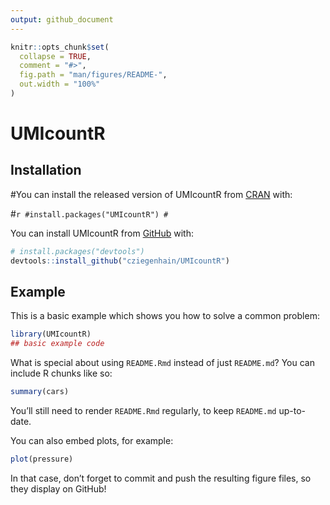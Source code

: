 ```yaml
---
output: github_document
---
```


<!-- README.md is generated from README.Rmd. Please edit that file -->

```r
knitr::opts_chunk$set(
  collapse = TRUE,
  comment = "#>",
  fig.path = "man/figures/README-",
  out.width = "100%"
)
```

# UMIcountR

<!-- badges: start -->
<!-- badges: end -->


## Installation

#You can install the released version of UMIcountR from [CRAN](https://CRAN.R-project.org) with:

#``` r
#install.packages("UMIcountR")
#```

You can install UMIcountR from [GitHub](https://github.com/) with:

``` r
# install.packages("devtools")
devtools::install_github("cziegenhain/UMIcountR")
```
## Example

This is a basic example which shows you how to solve a common problem:

```r
library(UMIcountR)
## basic example code
```

What is special about using `README.Rmd` instead of just `README.md`? You can include R chunks like so:

```r
summary(cars)
```

You'll still need to render `README.Rmd` regularly, to keep `README.md` up-to-date.

You can also embed plots, for example:

```r
plot(pressure)
```

In that case, don't forget to commit and push the resulting figure files, so they display on GitHub!
